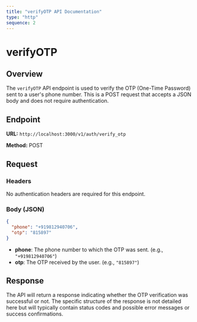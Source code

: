 ```yaml
---
title: "verifyOTP API Documentation"
type: "http"
sequence: 2
---
```


# verifyOTP

## Overview

The `verifyOTP` API endpoint is used to verify the OTP (One-Time Password) sent to a user's phone number. This is a POST request that accepts a JSON body and does not require authentication.

## Endpoint

**URL:** `http://localhost:3000/v1/auth/verify_otp`

**Method:** POST

## Request

### Headers

No authentication headers are required for this endpoint.

### Body (JSON)

```json
{
  "phone": "+919812940706",
  "otp": "815897"
}
```

- **phone**: The phone number to which the OTP was sent. (e.g., `"+919812940706"`)
- **otp**: The OTP received by the user. (e.g., `"815897"`)

## Response

The API will return a response indicating whether the OTP verification was successful or not. The specific structure of the response is not detailed here but will typically contain status codes and possible error messages or success confirmations.

